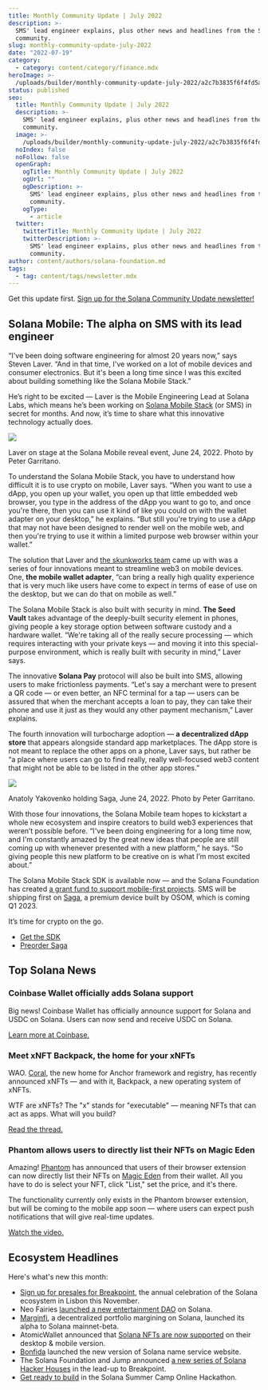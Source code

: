 ```yaml
---
title: Monthly Community Update | July 2022
description: >-
  SMS' lead engineer explains, plus other news and headlines from the Solana
  community.
slug: monthly-community-update-july-2022
date: "2022-07-19"
category:
  - category: content/category/finance.mdx
heroImage: >-
  /uploads/builder/monthly-community-update-july-2022/a2c7b3835f6f4fd5afd9c854163a8d4a.png
status: published
seo:
  title: Monthly Community Update | July 2022
  description: >-
    SMS' lead engineer explains, plus other news and headlines from the Solana
    community.
  image: >-
    /uploads/builder/monthly-community-update-july-2022/a2c7b3835f6f4fd5afd9c854163a8d4a.png
  noIndex: false
  noFollow: false
  openGraph:
    ogTitle: Monthly Community Update | July 2022
    ogUrl: ""
    ogDescription: >-
      SMS' lead engineer explains, plus other news and headlines from the Solana
      community.
    ogType:
      - article
  twitter:
    twitterTitle: Monthly Community Update | July 2022
    twitterDescription: >-
      SMS' lead engineer explains, plus other news and headlines from the Solana
      community.
author: content/authors/solana-foundation.md
tags:
  - tag: content/tags/newsletter.mdx
---
```


Get this update first. [Sign up for the Solana Community Update newsletter!](http://eepurl.com/gOcpoL?ref=solana.ghost.io)

## **Solana Mobile: The alpha on SMS with its lead engineer**

“I've been doing software engineering for almost 20 years now,” says Steven Laver. “And in that time, I've worked on a lot of mobile devices and consumer electronics. But it's been a long time since I was this excited about building something like the Solana Mobile Stack.”

He’s right to be excited — Laver is the Mobile Engineering Lead at Solana Labs, which means he’s been working on [Solana Mobile Stack](https://solanamobile.com/sms?ref=solana.ghost.io) (or SMS) in secret for months. And now, it’s time to share what this innovative technology actually does.

![](/uploads/builder/monthly-community-update-july-2022/image-1.jpg)

Laver on stage at the Solana Mobile reveal event, June 24, 2022. Photo by Peter Garritano.

To understand the Solana Mobile Stack, you have to understand how difficult it is to use crypto on mobile, Laver says. “When you want to use a dApp, you open up your wallet, you open up that little embedded web browser, you type in the address of the dApp you want to go to, and once you're there, then you can use it kind of like you could on with the wallet adapter on your desktop,” he explains. “But still you're trying to use a dApp that may not have been designed to render well on the mobile web, and then you're trying to use it within a limited purpose web browser within your wallet.”

The solution that Laver and [the skunkworks team](https://twitter.com/Austin_Federa/status/1540103862803206146?ref=solana.ghost.io) came up with was a series of four innovations meant to streamline web3 on mobile devices. One, **the mobile wallet adapter**, “​​can bring a really high quality experience that is very much like users have come to expect in terms of ease of use on the desktop, but we can do that on mobile as well.”

The Solana Mobile Stack is also built with security in mind. **The Seed Vault** takes advantage of the deeply-built security element in phones, giving people a key storage option between software custody and a hardware wallet. “We're taking all of the really secure processing — which requires interacting with your private keys — and moving it into this special-purpose environment, which is really built with security in mind,” Laver says.

The innovative **Solana Pay** protocol will also be built into SMS, allowing users to make frictionless payments. “Let's say a merchant were to present a QR code — or even better, an NFC terminal for a tap — users can be assured that when the merchant accepts a loan to pay, they can take their phone and use it just as they would any other payment mechanism,” Laver explains.

The fourth innovation will turbocharge adoption — **a decentralized dApp store** that appears alongside standard app marketplaces. The dApp store is not meant to replace the other apps on a phone, Laver says, but rather be “a place where users can go to find really, really well-focused web3 content that might not be able to be listed in the other app stores.”

![](/uploads/builder/monthly-community-update-july-2022/image-2.jpg)

Anatoly Yakovenko holding Saga, June 24, 2022. Photo by Peter Garritano.

With those four innovations, the Solana Mobile team hopes to kickstart a whole new ecosystem and inspire creators to build web3 experiences that weren’t possible before. “I've been doing engineering for a long time now, and I'm constantly amazed by the great new ideas that people are still coming up with whenever presented with a new platform,” he says. “So giving people this new platform to be creative on is what I’m most excited about.”

The Solana Mobile Stack SDK is available now — and the Solana Foundation has created [a grant fund to support mobile-first projects](https://share.hsforms.com/17ieOT2CNT_SHx0RTjvLa_A5lohw?ref=solana.ghost.io). SMS will be shipping first on [Saga](https://store.solanamobile.com/?ref=solana.ghost.io), a premium device built by OSOM, which is coming Q1 2023.

It’s time for crypto on the go.

- [Get the SDK](https://github.com/solana-mobile/solana-mobile-stack-sdk?ref=solana.ghost.io)
- [Preorder Saga](https://store.solanamobile.com/?ref=solana.ghost.io)

## **Top Solana News**

### **Coinbase Wallet officially adds Solana support**

Big news! Coinbase Wallet has officially announce support for Solana and USDC on Solana. Users can now send and receive USDC on Solana.

[Learn more at Coinbase.](https://blog.coinbase.com/send-and-receive-crypto-on-multiple-networks-starting-with-polygon-and-solana-e03d8480fe54?ref=solana.ghost.io)

### **Meet xNFT Backpack, the home for your xNFTs**

WAO. [Coral](https://www.coral.community/?ref=solana.ghost.io), the new home for Anchor framework and registry, has recently announced xNFTs — and with it, Backpack, a new operating system of xNFTs.

WTF are xNFTs? The "x" stands for "executable" — meaning NFTs that can act as apps. What will you build?

[Read the thread.](https://twitter.com/xNFT_Backpack/status/1538919524271017984?ref=solana.ghost.io)

### **Phantom allows users to directly list their NFTs on Magic Eden**

Amazing! [Phantom](https://phantom.app/?ref=solana.ghost.io) has announced that users of their browser extension can now directly list their NFTs on [Magic Eden](https://magiceden.io/?ref=solana.ghost.io) from their wallet. All you have to do is select your NFT, click "List," set the price, and it's there.

The functionality currently only exists in the Phantom browser extension, but will be coming to the mobile app soon — where users can expect push notifications that will give real-time updates.

[Watch the video.](https://twitter.com/phantom/status/1539670925007790081?ref=solana.ghost.io)

## **Ecosystem Headlines**

Here's what's new this month:

- [Sign up for presales for Breakpoint](https://solana.com/breakpoint?ref=solana.ghost.io), the annual celebration of the Solana ecosystem in Lisbon this November.
- Neo Fairies [launched a new entertainment DAO](https://twitter.com/neofairies/status/1542576049740910592?ref=solana.ghost.io) on Solana.
- [Marginfi](https://twitter.com/marginfi/status/1541828791109947392?ref=solana.ghost.io), a decentralized portfolio margining on Solana, launched its alpha to Solana mainnet-beta.
- AtomicWallet announced that [Solana NFTs are now supported](http://atomicwallet%20announced%20that%20solana%20nfts%20are%20now%20supported%20on%20their%20desktop%20%26%20mobile%20version./) on their desktop & mobile version.
- [Bonfida](https://twitter.com/bonfida/status/1535237791948365829?ref=solana.ghost.io) launched the new version of Solana name service website.
- The Solana Foundation and Jump announced [a new series of Solana Hacker Houses](https://solana.com/news/solana-jump-hacker-house-breakpoint-fall-2022?ref=solana.ghost.io) in the lead-up to Breakpoint.
- [Get ready to build](https://solana.com/summercamp?ref=solana.ghost.io) in the Solana Summer Camp Online Hackathon.
